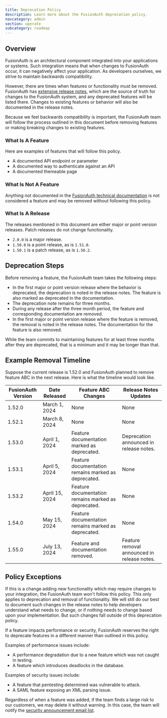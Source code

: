 ```yaml
---
title: Deprecation Policy
description: Learn more about the FusionAuth deprecation policy.
navcategory: admin
section: operate
subcategory: roadmap
---
```


## Overview

FusionAuth is an architectural component integrated into your applications or systems. Such integration means that when changes to FusionAuth occur, it can negatively affect your application. As developers ourselves, we strive to maintain backwards compatibility. 

However, there are times when features or functionality must be removed. FusionAuth has [extensive release notes](/docs/release-notes/), which are the source of truth for changes to the FusionAuth system, and any deprecated features will be listed there. Changes to existing features or behavior will also be documented in the release notes.

Because we feel backwards compatibility is important, the FusionAuth team will follow the process outlined in this document before removing features or making breaking changes to existing features.

### What Is A Feature

Here are examples of features that will follow this policy.

* A documented API endpoint or parameter
* A documented way to authenticate against an API
* A documented themeable page

### What Is Not A Feature

Anything not documented in the [FusionAuth technical documentation](/docs) is not considered a feature and may be removed without following this policy.

### What Is A Release

The releases mentioned in this document are either major or point version releases. Patch releases do not change functionality.

* `2.0.0` is a major release.
* `1.50.0` is a point release, as is `1.51.0`.
* `1.50.1` is a patch release, as is `1.50.2`.

## Deprecation Steps 

Before removing a feature, the FusionAuth team takes the following steps:

* In the first major or point version release where the behavior is deprecated, the deprecation is noted in the release notes. The feature is also marked as deprecated in the documentation.
* The deprecation note remains for three months.
* During any release after the three month period, the feature and corresponding documentation are removed.
* In the first major or point version release where the feature is removed, the removal is noted in the release notes. The documentation for the feature is also removed.

While the team commits to maintaining features for at least three months after they are deprecated, that is a minimum and it may be longer than that.

## Example Removal Timeline

Suppose the current release is 1.52.0 and FusionAuth planned to remove feature ABC in the next release. Here is what the timeline would look like.

| FusionAuth Version    | Date Released | Feature ABC Changes | Release Notes Updates |
| -------- | ------- | ------- | ------- |
| 1.52.0  | March 1, 2024 | None | None |
| 1.52.1  | March 8, 2024 | None | None |
| 1.53.0  | April 1, 2024 | Feature documentation marked as deprecated. | Deprecation announced in release notes. |
| 1.53.1  | April 5, 2024 | Feature documentation remains marked as deprecated. | None |
| 1.53.2  | April 15, 2024 | Feature documentation remains marked as deprecated. | None |
| 1.54.0  | May 15, 2024 | Feature documentation remains marked as deprecated. | None |
| 1.55.0  | July 13, 2024 | Feature and documentation removed. | Feature removal announced in release notes. |

## Policy Exceptions

If this is a change adding new functionality which may require changes to your integration, the FusionAuth team won't follow this policy. This only applies to deprecation and removal of functionality. We will still do our best to document such changes in the release notes to help developers understand what needs to change, or if nothing needs to change based upon your implementation. But such changes fall outside of this deprecation policy.

If a feature impacts performance or security, FusionAuth reserves the right to deprecate features in a different manner than outlined in this policy. 

Examples of performance issues include:

* A performance degradation due to a new feature which was not caught in testing.
* A feature which introduces deadlocks in the database.

Examples of security issues include:

* A feature that pentesting determined was vulnerable to attack.
* A SAML feature exposing an XML parsing issue. 

Regardless of when a feature was added, if the team finds a large risk to our customers, we may delete it without warning. In this case, the team will notify the [security announcement email list](/docs/operate/secure-and-monitor/securing#securing).
